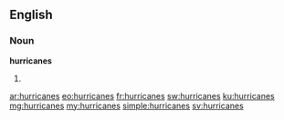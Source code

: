 ==English==

===Noun===
'''hurricanes'''

# {{plural of|hurricane|lang=en}}

[[ar:hurricanes]]
[[eo:hurricanes]]
[[fr:hurricanes]]
[[sw:hurricanes]]
[[ku:hurricanes]]
[[mg:hurricanes]]
[[my:hurricanes]]
[[simple:hurricanes]]
[[sv:hurricanes]]